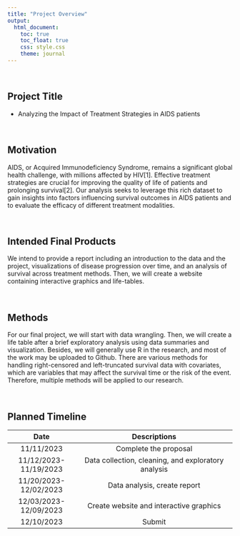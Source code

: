 ```yaml
---
title: "Project Overview"
output: 
  html_document:
    toc: true
    toc_float: true
    css: style.css
    theme: journal
---
```



\ \par

## Project Title

* Analyzing the Impact of Treatment Strategies in AIDS patients


\ \par
## Motivation
AIDS, or Acquired Immunodeficiency Syndrome, remains a significant global health challenge, with millions affected by HIV[1]. Effective treatment strategies are crucial for improving the quality of life of patients and prolonging survival[2]. Our analysis seeks to leverage this rich dataset to gain insights into factors influencing survival outcomes in AIDS patients and to evaluate the efficacy of different treatment modalities.


\ \par
## Intended Final Products
We intend to provide a report including an introduction to the data and the project, visualizations of disease progression over time, and an analysis of survival across treatment methods. Then, we will create a website containing interactive graphics and life-tables.


\ \par
## Methods
For our final project, we will start with data wrangling. Then, we will create a life table after a brief exploratory analysis using data summaries and visualization. Besides, we will generally use R in the research, and most of the work may be uploaded to Github. There are various methods for handling right-censored and left-truncated survival data with covariates, which are variables that may affect the survival time or the risk of the event. Therefore, multiple methods will be applied to our research.


\ \par
## Planned Timeline
|          Date          |                Descriptions                           |
|:----------------------:|:-----------------------------------------------------:|
| 11/11/2023             | Complete the proposal                                 |
| 11/12/2023- 11/19/2023 | Data collection, cleaning, and exploratory analysis   |
| 11/20/2023- 12/02/2023 | Data analysis, create report                          |
| 12/03/2023- 12/09/2023 | Create website and interactive graphics               |
| 12/10/2023             | Submit                                                |